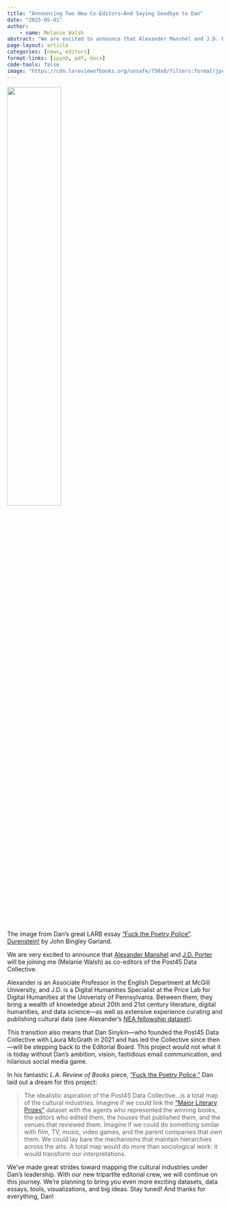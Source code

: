 ```yaml
---
title: "Announcing Two New Co-Editors—And Saying Goodbye to Dan"
date: "2025-05-01"
author: 
    - name: Melanie Walsh
abstract: "We are excited to announce that Alexander Manshel and J.D. Porter will be joining Melanie Walsh as co-editors of the Post45 Data Collective."
page-layout: article
categories: [news, editors]
format-links: [ipynb, pdf, docx]
code-tools: false
image: "https://cdn.lareviewofbooks.org/unsafe/750x0/filters:format(jpeg):quality(75)/https%3A%2F%2Fassets.lareviewofbooks.org%2Fuploads%2F202301blood-book-3.jpg"
---
```


::: {#fig-_FBN_}
[![](https://cdn.lareviewofbooks.org/unsafe/750x0/filters:format(jpeg):quality(75)/https%3A%2F%2Fassets.lareviewofbooks.org%2Fuploads%2F202301blood-book-3.jpg){width=50% fig-align="left"}](https://lareviewofbooks.org/article/fuck-the-poetry-police-on-the-index-of-major-literary-prizes-in-the-united-states/) 

The image from Dan's great LARB essay ["Fuck the Poetry Police"](https://lareviewofbooks.org/article/fuck-the-poetry-police-on-the-index-of-major-literary-prizes-in-the-united-states/). [Durenstein!](https://hrc.contentdm.oclc.org/digital/collection/p15878coll16/id/4/) by John Bingley Garland.
:::

We are very excited to announce that [Alexander Manshel](https://www.mcgill.ca/english/staff/alexander-manshel) and [J.D. Porter](https://pricelab.sas.upenn.edu/fellows/porter-jd) will be joining me (Melanie Walsh) as co-editors of the Post45 Data Collective. 

Alexander is an Associate Professor in the English Department at McGill University, and J.D. is a Digital Humanities Specialist at the Price Lab for Digital Humanities at the Univeristy of Pennsylvania. Between them, they bring a wealth of knowledge about 20th and 21st century literature, digital humanities, and data science—as well as extensive experience curating and publishing cultural data (see Alexander's [NEA fellowship dataset](https://data.post45.org/posts/nea-creative-writing-fellowships/)).

This transition also means that Dan Sinykin—who founded the Post45 Data Collective with Laura McGrath in 2021 and has led the Collective since then—will be stepping back to the Editorial Board. This project would not what it is today without Dan's ambition, vision, fastidious email communication, and hilarious social media game.

In his fantastic *L.A. Review of Books* piece, ["Fuck the Poetry Police,"](https://lareviewofbooks.org/article/fuck-the-poetry-police-on-the-index-of-major-literary-prizes-in-the-united-states/) Dan laid out a dream for this project: 

> The idealistic aspiration of the Post45 Data Collective...is a total map of the cultural industries. Imagine if we could link the [“Major Literary Prizes”](https://data.post45.org/posts/the-index-of-major-literary-prizes-in-the-us/) dataset with the agents who represented the winning books, the editors who edited them, the houses that published them, and the venues that reviewed them. Imagine if we could do something similar with film, TV, music, video games, and the parent companies that own them. We could lay bare the mechanisms that maintain hierarchies across the arts. A total map would do more than sociological work: it would transform our interpretations.

We've made great strides toward mapping the cultural industries under Dan's leadership. With our new tripartite editorial crew, we will continue on this journey. We're planning to bring you even more exciting datasets, data essays, tools, visualizations, and big ideas. Stay tuned! And thanks for everything, Dan! 